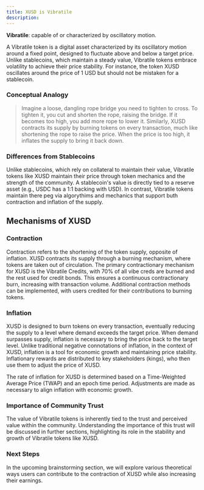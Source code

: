 ```yaml
---
title: XUSD is Vibratile
description: 
---
```




 **Vibratile**:   capable of or characterized by oscillatory motion.


A Vibratile token is a digital asset characterized by its oscillatory motion around a fixed point, designed to fluctuate above and below a target price. Unlike stablecoins, which maintain a steady value, Vibratile tokens embrace volatility to achieve their price stability. For instance, the token XUSD oscillates around the price of 1 USD but should not be mistaken for a stablecoin.


### Conceptual Analogy

>Imagine a loose, dangling rope bridge you need to tighten to cross. To tighten it, you cut and shorten the rope, raising the bridge. If it becomes too high, you add more rope to lower it. Similarly, XUSD contracts its supply by burning tokens on every transaction, much like shortening the rope to raise the price. When the price is too high, it inflates the supply to bring it back down.

### Differences from Stablecoins

Unlike stablecoins, which rely on collateral to maintain their value, Vibratile tokens like XUSD maintain their price through token mechanics and the strength of the community. A stablecoin's value is directly tied to a reserve asset (e.g., USDC has a 1:1 backing with USD). In contrast, Vibratile tokens maintain there peg via algorythims and mechanics that support buth contraction and inflation of the supply.

## Mechanisms of XUSD

### Contraction
Contraction refers to the shortening of the token supply, opposite of inflation. XUSD contracts its supply through a burning mechanism, where tokens are taken out of circulation. The primary contractionary mechanism for XUSD is the Vibratile Credits, with 70% of all vibe creds are burned and the rest used for credit bonds. This ensures a continuous contractionary burn, increasing with transaction volume. Additional contraction methods can be implemented, with users credited for their contributions to burning tokens.

### Inflation 
XUSD is designed to burn tokens on every transaction, eventually reducing the supply to a level where demand exceeds the target price. When demand surpasses supply, inflation is necessary to bring the price back to the target level. Unlike traditional negative connotations of inflation, in the context of XUSD, inflation is a tool for economic growth and maintaining price stability. Inflationary rewards are distributed to key stakeholders (kings), who then use them to adjust the price of XUSD.

The rate of inflation for XUSD is determined based on a Time-Weighted Average Price (TWAP) and an epoch time period. Adjustments are made as necessary to align inflation with economic growth.



### Importance of Community Trust
The value of Vibratile tokens is inherently tied to the trust and perceived value within the community. Understanding the importance of this trust will be discussed in further sections, highlighting its role in the stability and growth of Vibratile tokens like XUSD.

### Next Steps
In the upcoming brainstorming section, we will explore various theoretical ways users can contribute to the contraction of XUSD while also increasing their earnings.